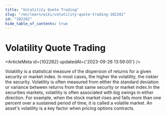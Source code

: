 ```yaml
---
title: "Volatility Quote Trading"
slug: "/en/learn/wiki/volatility-quote-trading-102282"
id: "102282"
hide_table_of_contents: true
---
```



# Volatility Quote Trading

<ArticleMeta id={102282} updatedAt={'2023-09-26 13:59:00'} />
<div className='border-solid border-b border-t-0 my-4 border-[var(--ifm-color-gray-300)]' />

Volatility is a statistical measure of the dispersion of returns for a given security or market index. In most cases, the higher the volatility, the riskier the security. Volatility is often measured from either the standard deviation or variance between returns from that same security or market index.In the securities markets, volatility is often associated with big swings in either direction. For example, when the stock market rises and falls more than one percent over a sustained period of time, it is called a volatile market. An asset's volatility is a key factor when pricing options contracts.

